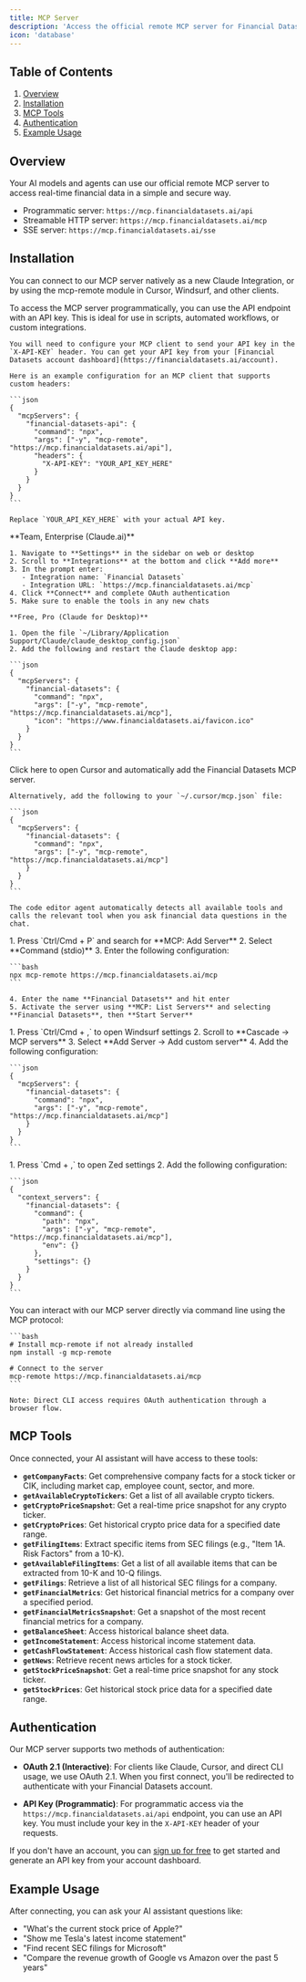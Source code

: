 ```yaml
---
title: MCP Server
description: 'Access the official remote MCP server for Financial Datasets.'
icon: 'database'
---
```


## Table of Contents

1. [Overview](#overview)
2. [Installation](#installation)
3. [MCP Tools](#mcp-tools)
4. [Authentication](#authentication)
5. [Example Usage](#example-usage)

## Overview

Your AI models and agents can use our official remote MCP server to access real-time financial data in a simple and secure way.

- Programmatic server: `https://mcp.financialdatasets.ai/api`
- Streamable HTTP server: `https://mcp.financialdatasets.ai/mcp`
- SSE server:  `https://mcp.financialdatasets.ai/sse`

## Installation

You can connect to our MCP server natively as a new Claude Integration, or by using the mcp-remote module in Cursor, Windsurf, and other clients.


<Tabs>
  <Tab title="API">
    To access the MCP server programmatically, you can use the API endpoint with an API key. This is ideal for use in scripts, automated workflows, or custom integrations.

    You will need to configure your MCP client to send your API key in the `X-API-KEY` header. You can get your API key from your [Financial Datasets account dashboard](https://financialdatasets.ai/account).

    Here is an example configuration for an MCP client that supports custom headers:

    ```json
    {
      "mcpServers": {
        "financial-datasets-api": {
          "command": "npx",
          "args": ["-y", "mcp-remote", "https://mcp.financialdatasets.ai/api"],
          "headers": {
            "X-API-KEY": "YOUR_API_KEY_HERE"
          }
        }
      }
    }
    ```
    
    Replace `YOUR_API_KEY_HERE` with your actual API key.
  </Tab>
  <Tab title="Claude">
    **Team, Enterprise (Claude.ai)**
    
    1. Navigate to **Settings** in the sidebar on web or desktop
    2. Scroll to **Integrations** at the bottom and click **Add more**
    3. In the prompt enter:
       - Integration name: `Financial Datasets`
       - Integration URL: `https://mcp.financialdatasets.ai/mcp`
    4. Click **Connect** and complete OAuth authentication
    5. Make sure to enable the tools in any new chats
    
    **Free, Pro (Claude for Desktop)**
    
    1. Open the file `~/Library/Application Support/Claude/claude_desktop_config.json`
    2. Add the following and restart the Claude desktop app:
    
    ```json
    {
      "mcpServers": {
        "financial-datasets": {
          "command": "npx",
          "args": ["-y", "mcp-remote", "https://mcp.financialdatasets.ai/mcp"],
          "icon": "https://www.financialdatasets.ai/favicon.ico"
        }
      }
    }
    ```
  </Tab>
  
  <Tab title="Cursor">
    Click here to open Cursor and automatically add the Financial Datasets MCP server.
    
    Alternatively, add the following to your `~/.cursor/mcp.json` file:
    
    ```json
    {
      "mcpServers": {
        "financial-datasets": {
          "command": "npx",
          "args": ["-y", "mcp-remote", "https://mcp.financialdatasets.ai/mcp"]
        }
      }
    }
    ```
    
    The code editor agent automatically detects all available tools and calls the relevant tool when you ask financial data questions in the chat.
  </Tab>
  
  <Tab title="VS Code">
    1. Press `Ctrl/Cmd + P` and search for **MCP: Add Server**
    2. Select **Command (stdio)**
    3. Enter the following configuration:
    
    ```bash
    npx mcp-remote https://mcp.financialdatasets.ai/mcp
    ```
    
    4. Enter the name **Financial Datasets** and hit enter
    5. Activate the server using **MCP: List Servers** and selecting **Financial Datasets**, then **Start Server**
  </Tab>
  
  <Tab title="Windsurf">
    1. Press `Ctrl/Cmd + ,` to open Windsurf settings
    2. Scroll to **Cascade -> MCP servers**
    3. Select **Add Server -> Add custom server**
    4. Add the following configuration:
    
    ```json
    {
      "mcpServers": {
        "financial-datasets": {
          "command": "npx",
          "args": ["-y", "mcp-remote", "https://mcp.financialdatasets.ai/mcp"]
        }
      }
    }
    ```
  </Tab>
  
  <Tab title="Zed">
    1. Press `Cmd + ,` to open Zed settings
    2. Add the following configuration:
    
    ```json
    {
      "context_servers": {
        "financial-datasets": {
          "command": {
            "path": "npx",
            "args": ["-y", "mcp-remote", "https://mcp.financialdatasets.ai/mcp"],
            "env": {}
          },
          "settings": {}
        }
      }
    }
    ```
  </Tab>
  
  <Tab title="CLI">
    You can interact with our MCP server directly via command line using the MCP protocol:
    
    ```bash
    # Install mcp-remote if not already installed
    npm install -g mcp-remote
    
    # Connect to the server
    mcp-remote https://mcp.financialdatasets.ai/mcp
    ```
    
    Note: Direct CLI access requires OAuth authentication through a browser flow.
  </Tab>
</Tabs>

## MCP Tools

Once connected, your AI assistant will have access to these tools:

- **`getCompanyFacts`**: Get comprehensive company facts for a stock ticker or CIK, including market cap, employee count, sector, and more.
- **`getAvailableCryptoTickers`**: Get a list of all available crypto tickers.
- **`getCryptoPriceSnapshot`**: Get a real-time price snapshot for any crypto ticker.
- **`getCryptoPrices`**: Get historical crypto price data for a specified date range.
- **`getFilingItems`**: Extract specific items from SEC filings (e.g., "Item 1A. Risk Factors" from a 10-K).
- **`getAvailableFilingItems`**: Get a list of all available items that can be extracted from 10-K and 10-Q filings.
- **`getFilings`**: Retrieve a list of all historical SEC filings for a company.
- **`getFinancialMetrics`**: Get historical financial metrics for a company over a specified period.
- **`getFinancialMetricsSnapshot`**: Get a snapshot of the most recent financial metrics for a company.
- **`getBalanceSheet`**: Access historical balance sheet data.
- **`getIncomeStatement`**: Access historical income statement data.
- **`getCashFlowStatement`**: Access historical cash flow statement data.
- **`getNews`**: Retrieve recent news articles for a stock ticker.
- **`getStockPriceSnapshot`**: Get a real-time price snapshot for any stock ticker.
- **`getStockPrices`**: Get historical stock price data for a specified date range.

## Authentication

Our MCP server supports two methods of authentication:

- **OAuth 2.1 (Interactive)**: For clients like Claude, Cursor, and direct CLI usage, we use OAuth 2.1. When you first connect, you'll be redirected to authenticate with your Financial Datasets account.

- **API Key (Programmatic)**: For programmatic access via the `https://mcp.financialdatasets.ai/api` endpoint, you can use an API key. You must include your key in the `X-API-KEY` header of your requests.

If you don't have an account, you can [sign up for free](https://financialdatasets.ai/register) to get started and generate an API key from your account dashboard.

## Example Usage

After connecting, you can ask your AI assistant questions like:

- "What's the current stock price of Apple?"
- "Show me Tesla's latest income statement"
- "Find recent SEC filings for Microsoft"
- "Compare the revenue growth of Google vs Amazon over the past 5 years"
